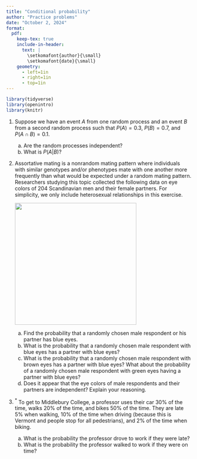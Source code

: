```yaml
---
title: "Conditional probability"
author: "Practice problems"
date: "October 2, 2024"
format:
  pdf:
    keep-tex: true
    include-in-header:
      text: |
        \setkomafont{author}{\small}
        \setkomafont{date}{\small}
    geometry:
      - left=1in
      - right=1in
      - top=1in
---
```


```r
library(tidyverse)
library(openintro)
library(knitr)
```

1.  Suppose we have an event $A$ from one random process and an event $B$ from a second random process such that $P(A) = 0.3$, $P(B) = 0.7$, and $P(A \cap B) = 0.1$.

    a.  Are the random processes independent?
    b.  What is $P(A|B)$?

2.  Assortative mating is a nonrandom mating pattern where individuals with similar genotypes and/or phenotypes mate with one another more frequently than what would be expected under a random mating pattern. Researchers studying this topic collected the following data on eye colors of 204 Scandinavian men and their female partners. For simplicity, we only include heterosexual relationships in this exercise.

    ![](/practice_probs/figs/09-eyes.png){width="330"}

    a.  Find the probability that a randomly chosen male respondent or his partner has blue eyes.
    b.  What is the probability that a randomly chosen male respondent with blue eyes has a partner with blue eyes?
    c.  What is the probability that a randomly chosen male respondent with brown eyes has a partner with blue eyes? What about the probability of a randomly chosen male respondent with green eyes having a partner with blue eyes?
    d.  Does it appear that the eye colors of male respondents and their partners are independent? Explain your reasoning.

3.  $^*$ To get to Middlebury College, a professor uses their car 30% of the time, walks 20% of the time, and bikes 50% of the time. They are late 5% when walking, 10% of the time when driving (because this is Vermont and people stop for all pedestrians), and 2% of the time when biking.

    a.  What is the probability the professor drove to work if they were late?
    b.  What is the probability the professor walked to work if they were on time?
